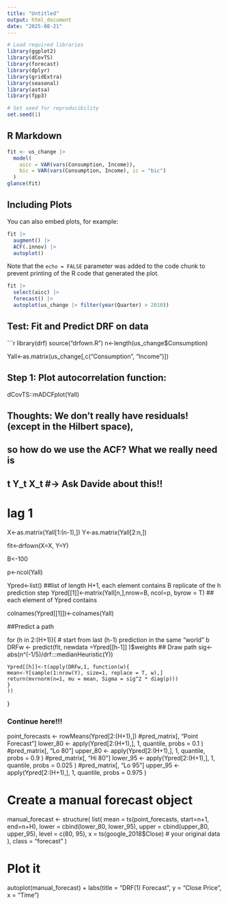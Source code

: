 ```yaml
---
title: "Untitled"
output: html_document
date: "2025-08-21"
---
```


```r
# Load required libraries
library(ggplot2)
library(dCovTS)
library(forecast)
library(dplyr)
library(gridExtra)
library(seasonal)
library(astsa)
library(fpp3)

# Set seed for reproducibility
set.seed(1)
```

## R Markdown



```r
fit <- us_change |>
  model(
    aicc = VAR(vars(Consumption, Income)),
    bic = VAR(vars(Consumption, Income), ic = "bic")
  )
glance(fit)
```

## Including Plots

You can also embed plots, for example:

```r
fit |>
  augment() |>
  ACF(.innov) |>
  autoplot()
```

Note that the `echo = FALSE` parameter was added to the code chunk to prevent printing of the R code that generated the plot.


```r
fit |>
  select(aicc) |>
  forecast() |>
  autoplot(us_change |> filter(year(Quarter) > 2010))
```


## Test: Fit and Predict DRF on data

```r
library(drf)
source("drfown.R")
n<-length(us_change$Consumption)

Yall<-as.matrix(us_change[,c("Consumption", "Income")])

## Step 1: Plot autocorrelation function:
dCovTS::mADCFplot(Yall)

## Thoughts: We don't really have residuals! (except in the Hilbert space),
## so how do we use the ACF? What we really need is 
## t \indep Y_t \mid X_t #-> Ask Davide about this!!

# lag 1
X<-as.matrix(Yall[1:(n-1),])
Y<-as.matrix(Yall[2:n,])


fit<-drfown(X=X, Y=Y)

B<-100

p<-ncol(Yall)

Ypred<-list() ##list of length H+1, each element contains B replicate of the h prediction step
Ypred[[1]]<-matrix(Yall[n,],nrow=B, ncol=p, byrow = T) ## each element of Ypred contains 

colnames(Ypred[[1]])<-colnames(Yall)

##Predict a path
  
  for (h in 2:(H+1)){
    # start from last (h-1) prediction in the same "world" b 
    DRFw <- predict(fit, newdata =Ypred[[h-1]] )$weights
    ## Draw path
    sig<-abs(n^(-1/5)/drf:::medianHeuristic(Y))
    
    Ypred[[h]]<-t(apply(DRFw,1, function(w){
    mean<-Y[sample(1:nrow(Y), size=1, replace = T, w),]
    return(mvrnorm(n=1, mu = mean, Sigma = sig^2 * diag(p)))
    }
    ))
    
  }
  

### Continue here!!!




point_forecasts <- rowMeans(Ypred[2:(H+1),]) #pred_matrix[, "Point Forecast"]
lower_80 <- apply(Ypred[2:(H+1),], 1, quantile, probs = 0.1 )  #pred_matrix[, "Lo 80"]
upper_80 <- apply(Ypred[2:(H+1),], 1, quantile, probs = 0.9 ) #pred_matrix[, "Hi 80"]
lower_95 <- apply(Ypred[2:(H+1),], 1, quantile, probs = 0.025 ) #pred_matrix[, "Lo 95"]
upper_95 <- apply(Ypred[2:(H+1),], 1, quantile, probs = 0.975 )

# Create a manual forecast object
manual_forecast <- structure(
  list(
    mean = ts(point_forecasts, start=n+1, end=n+H),
    lower = cbind(lower_80, lower_95),
    upper = cbind(upper_80, upper_95),
    level = c(80, 95),
    x = ts(google_2018$Close)  # your original data
  ),
  class = "forecast"
)

# Plot it
autoplot(manual_forecast) +
  labs(title = "DRF(1) Forecast", 
       y = "Close Price", 
       x = "Time")